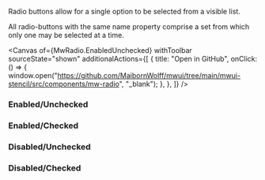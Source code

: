 
<Title>Radio Button</Title>

<Subtitle>Radio buttons allow for a single option to be selected from a visible list.</Subtitle>

All radio-buttons with the same name property comprise a set from which only one may be selected at a time.

<Canvas
  of={MwRadio.EnabledUnchecked}
  withToolbar
  sourceState="shown"
  additionalActions={[
    {
      title: "Open in GitHub",
      onClick: () => {
        window.open("https://github.com/MaibornWolff/mwui/tree/main/mwui-stencil/src/components/mw-radio", "_blank");
      },
    },
  ]}
/>

<ArgTypes of="mw-radio" />

### Enabled/Unchecked

<Canvas of={MwRadio.EnabledUnchecked} />

### Enabled/Checked

<Canvas of={MwRadio.EnabledChecked} />

### Disabled/Unchecked

<Canvas of={MwRadio.DisabledUnchecked} />

### Disabled/Checked

<Canvas of={MwRadio.DisabledChecked} />
